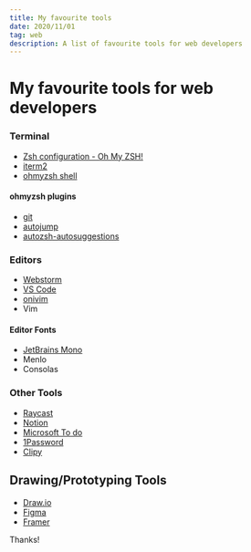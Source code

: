 ```yaml
---
title: My favourite tools
date: 2020/11/01
tag: web
description: A list of favourite tools for web developers
---
```


# My favourite tools for web developers

### Terminal

- [Zsh configuration - Oh My ZSH!](https://ohmyz.sh/)
- [iterm2](https://www.iterm2.com/)
- [ohmyzsh shell](https://github.com/ohmyzsh/ohmyzsh)

#### ohmyzsh plugins

- [git](https://github.com/ohmyzsh/ohmyzsh/blob/master/plugins/git/git.plugin.zsh)
- [autojump](https://github.com/ohmyzsh/ohmyzsh/tree/master/plugins/autojump)
- [autozsh-autosuggestions](https://github.com/zsh-users/zsh-autosuggestions)

### Editors

- [Webstorm](https://www.jetbrains.com/webstorm/)
- [VS Code](https://code.visualstudio.com/)
- [onivim](https://www.onivim.io/)
- Vim

#### Editor Fonts

- [JetBrains Mono](https://www.jetbrains.com/lp/mono/)
- Menlo
- Consolas

### Other Tools

- [Raycast](https://raycast.com/)
- [Notion](https://www.notion.so/)
- [Microsoft To do](https://todo.microsoft.com/tasks/)
- [1Password](https://1password.com/)
- [Clipy](https://github.com/Clipy/Clipy)

## Drawing/Prototyping Tools

- [Draw.io](https://app.diagrams.net/)
- [Figma](https://www.figma.com/)
- [Framer](https://www.framer.com/)

Thanks!
